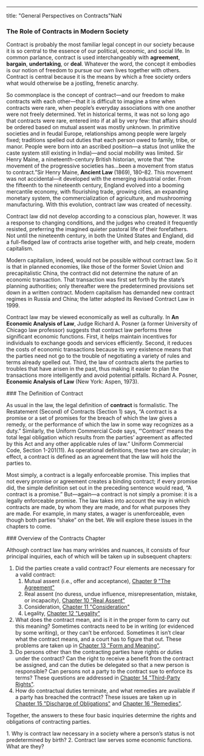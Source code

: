 ---
title: "General Perspectives on Contracts"NaN<div className="content-chunk" data-subsection-id = "The-Role-of-Contracts-in-Modern-Society-28t">
### The Role of Contracts in Modern Society

Contract is probably the most familiar legal concept in our society because it is so central to the essence of our political, economic, and social life. In common parlance, contract is used interchangeably with __agreement__, __bargain__, __undertaking__, or __deal__. Whatever the word, the concept it embodies is our notion of freedom to pursue our own lives together with others. Contract is central because it is the means by which a free society orders what would otherwise be a jostling, frenetic anarchy.

So commonplace is the concept of contract—and our freedom to make contracts with each other—that it is difficult to imagine a time when contracts were rare, when people’s everyday associations with one another were not freely determined. Yet in historical terms, it was not so long ago that contracts were rare, entered into if at all by very few: that affairs should be ordered based on mutual assent was mostly unknown. In primitive societies and in feudal Europe, relationships among people were largely fixed; traditions spelled out duties that each person owed to family, tribe, or manor. People were born into an ascribed position—a status (not unlike the caste system still existing in India)—and social mobility was limited. Sir Henry Maine, a nineteenth-century British historian, wrote that “the movement of the progressive societies has…been a movement from status to contract.”Sir Henry Maine, __Ancient Law__ (1869), 180–82. This movement was not accidental—it developed with the emerging industrial order. From the fifteenth to the nineteenth century, England evolved into a booming mercantile economy, with flourishing trade, growing cities, an expanding monetary system, the commercialization of agriculture, and mushrooming manufacturing. With this evolution, contract law was created of necessity.

Contract law did not develop according to a conscious plan, however. It was a response to changing conditions, and the judges who created it frequently resisted, preferring the imagined quieter pastoral life of their forefathers. Not until the nineteenth century, in both the United States and England, did a full-fledged law of contracts arise together with, and help create, modern capitalism.

Modern capitalism, indeed, would not be possible without contract law. So it is that in planned economies, like those of the former Soviet Union and precapitalistic China, the contract did not determine the nature of an economic transaction. That transaction was first set forth by the state’s planning authorities; only thereafter were the predetermined provisions set down in a written contract. Modern capitalism has demanded new contract regimes in Russia and China; the latter adopted its Revised Contract Law in 1999.

Contract law may be viewed economically as well as culturally. In __An Economic Analysis of Law__, Judge Richard A. Posner (a former University of Chicago law professor) suggests that contract law performs three significant economic functions. First, it helps maintain incentives for individuals to exchange goods and services efficiently. Second, it reduces the costs of economic transactions because its very existence means that the parties need not go to the trouble of negotiating a variety of rules and terms already spelled out. Third, the law of contracts alerts the parties to troubles that have arisen in the past, thus making it easier to plan the transactions more intelligently and avoid potential pitfalls. Richard A. Posner, __Economic Analysis of Law__ (New York: Aspen, 1973).
</div>
<div className="content-chunk" data-subsection-id = "The-Definition-of-Contract-27t">
### The Definition of Contract

As usual in the law, the legal definition of **contract** is formalistic. The Restatement (Second) of Contracts (Section 1) says, “A contract is a promise or a set of promises for the breach of which the law gives a remedy, or the performance of which the law in some way recognizes as a duty.” Similarly, the Uniform Commercial Code says, “‘Contract’ means the total legal obligation which results from the parties’ agreement as affected by this Act and any other applicable rules of law.” Uniform Commercial Code, Section 1-201(11). As operational definitions, these two are circular; in effect, a contract is defined as an agreement that the law will hold the parties to.

Most simply, a contract is a legally enforceable promise. This implies that not every promise or agreement creates a binding contract; if every promise did, the simple definition set out in the preceding sentence would read, “A contract is a promise.” But—again—a contract is not simply a promise: it is a legally enforceable promise. The law takes into account the way in which contracts are made, by whom they are made, and for what purposes they are made. For example, in many states, a wager is unenforceable, even though both parties “shake” on the bet. We will explore these issues in the chapters to come.
</div>
<div className="content-chunk" data-subsection-id = "Overview-of-the-Contracts-Chapter-29t">
### Overview of the Contracts Chapter

Although contract law has many wrinkles and nuances, it consists of four principal inquiries, each of which will be taken up in subsequent chapters:

1.  Did the parties create a valid contract? Four elements are necessary for a valid contract:
    1.  Mutual assent (i.e., offer and acceptance), [Chapter 9 "The Agreement"](https://saylordotorg.github.io/text_business-law-and-the-legal-environment-v1.0-a/mayer_1.0-ch09#mayer_1.0-ch09)
    2.  Real assent (no duress, undue influence, misrepresentation, mistake, or incapacity), [Chapter 10 "Real Assent"](https://saylordotorg.github.io/text_business-law-and-the-legal-environment-v1.0-a/mayer_1.0-ch10#mayer_1.0-ch10)
    3.  Consideration, [Chapter 11 "Consideration"](https://saylordotorg.github.io/text_business-law-and-the-legal-environment-v1.0-a/mayer_1.0-ch11#mayer_1.0-ch11)
    4.  Legality, [Chapter 12 "Legality"](https://saylordotorg.github.io/text_business-law-and-the-legal-environment-v1.0-a/mayer_1.0-ch12#mayer_1.0-ch12)
2.  What does the contract mean, and is it in the proper form to carry out this meaning? Sometimes contracts need to be in writing (or evidenced by some writing), or they can’t be enforced. Sometimes it isn’t clear what the contract means, and a court has to figure that out. These problems are taken up in [Chapter 13 "Form and Meaning"](https://saylordotorg.github.io/text_business-law-and-the-legal-environment-v1.0-a/mayer_1.0-ch13#mayer_1.0-ch13).
3.  Do persons other than the contracting parties have rights or duties under the contract? Can the right to receive a benefit from the contract be assigned, and can the duties be delegated so that a new person is responsible? Can persons not a party to the contract sue to enforce its terms? These questions are addressed in [Chapter 14 "Third-Party Rights"](https://saylordotorg.github.io/text_business-law-and-the-legal-environment-v1.0-a/mayer_1.0-ch14#mayer_1.0-ch14).
4.  How do contractual duties terminate, and what remedies are available if a party has breached the contract? These issues are taken up in [Chapter 15 "Discharge of Obligations"](https://saylordotorg.github.io/text_business-law-and-the-legal-environment-v1.0-a/mayer_1.0-ch15#mayer_1.0-ch15) and [Chapter 16 "Remedies"](https://saylordotorg.github.io/text_business-law-and-the-legal-environment-v1.0-a/mayer_1.0-ch16#mayer_1.0-ch16).

Together, the answers to these four basic inquiries determine the rights and obligations of contracting parties.

<Info title="LEARNING OBJECTIVES">1\. Why is contract law necessary in a society where a person’s status is not predetermined by birth? 2. Contract law serves some economic functions. What are they?</Info>
</div>
